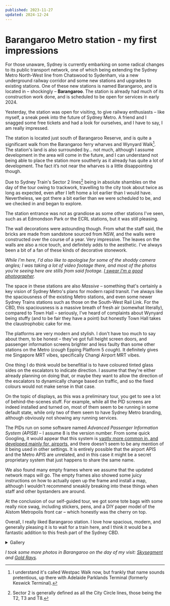 ```yaml
---
published: 2023-11-27
updated: 2024-12-24
---
```


# Barangaroo Metro station - my first impressions

For those unaware, Sydney is currently embarking on some radical changes to its
public transport network, one of which being extending the Sydney Metro
North-West line from Chatswood to Sydenham, via a new underground railway
corridor and some new stations and upgrades to existing stations. One of these
new stations is named Barangaroo, and is located in – shockingly –
**Barangaroo**. The station is already had much of its construction work done,
and is scheduled to be open for services in early 2024.

Yesterday, the station was open for visiting, to give railway enthusiasts – like
myself, a sneak peek into the future of Sydney Metro. A friend and I snagged
some free tickets and had a look for ourselves, and I have to say, I am really
impressed.

The station is located just south of Barangaroo Reserve, and is quite a
significant walk from the Barangaroo ferry wharves and Wynyard Walk[^1].
The station's land is also surrounded by… not much, although I assume
development in the area will come in the future, and I can understand not being
able to place the station more southerly as it already has quite a lot of
development. The fact it’s not near the wharves is a little disappointing
though.

Due to Sydney Train's Sector 2 lines[^2] being in absolute shambles on the day
of the tour owing to trackwork, travelling to the city took about twice as long
as expected, even after I left home a lot earlier than I would have.
Nevertheless, we got there a bit earlier than we were scheduled to be, and we
checked in and began to explore.

The station entrance was not as grandiose as some other stations I've seen, such
as at Edmondson Park or the ECRL stations, but it was still pleasing.

The wall decorations were astounding though. From what the staff said, the
bricks are made from sandstone sourced from NSW, and the walls were constructed
over the course of a year. Very impressive. The leaves on the walls are also a
nice touch, and definitely adds to the aesthetic. I've always been a bit of a
fan of these kinds of decorative stonework.

*While I'm here, I'd also like to apologise for some of the shoddy camera
angles; I was taking a lot of video footage there, and most of the photos
you're seeing here are stills from said footage.
[I swear I'm a good photographer](/darkroom).*

The space in these stations are also *Massive* – something that's certainly a
key vision of Sydney Metro's plans for modern rapid transit. I've always like
the spaciousness of the existing Metro stations, and even some newer Sydney
Trains stations such as those on the South-West Rail Link. For the CBD, this
spaciousness is a massive breath of fresh air (somewhat literally), compared
to Town Hall – seriously, I've heard of complaints about Wynyard being stuffy
(and to be fair they have a point) but honestly Town Hall takes the
claustrophobic cake for me.

The platforms are very modern and stylish. I don't have too much to say about
them, to be honest – they've got full height screen doors, and passenger
information screens brighter and less faulty than some other stations on the
Metro (*cough* Epping Platform 5 *cough*). It definitely gives me Singapore MRT
vibes, specifically Changi Airport MRT vibes.

One thing I do think would be benefitial is to have coloured tinted glass sides
on the escalators to indicate direction. I assume that they're either already
planning on doing that, or maybe they want to allow the direction of the
escalators to dynamically change based on traffic, and so the fixed colours
would not make sense in that case.

On the topic of displays, as this was a preliminary tour, you get to see a lot
of behind-the-scenes stuff. For example, while all the PID screens are indeed
installed and turned on, most of them seem to be running in some default state,
while only two of them seem to have Sydney Metro branding, although obviously
not showing any running services.

The PIDs run on some software named *Advanced Passenger Information System
(APIS8)* – I assume 8 is the version number. From some quick Googling, it would
appear that this system is [vastly more common in, and developed mainly for,
airports](https://en.wikipedia.org/wiki/Advance_Passenger_Information_System),
and there doesn't seem to be any mention of it being used in other settings. It
is entirely possible that the airport APIS and the Metro APIS are unrelated, and
in this case it might be a secret proprietary system that just happens to share
the same name.

We also found many empty frames where we assume that the updated network maps
will go. The empty frames also showed some juicy instructions on how to actually
open up the frame and install a map, although I wouldn't recommend sneakily
breaking into these things when staff and other bystanders are around.

At the conclusion of our self-guided tour, we got some tote bags with some
really nice swag, including stickers, pens, and a DIY paper model of the Alstom
Metropolis front car – which honestly was the cherry on top.

Overall, I really liked Barangaroo station. I love how spacious, modern, and
generally pleasing it is to wait for a train here, and I think it would be a
fantastic addition to this fresh part of the Sydney CBD.

<details>
<summary>Gallery</summary>
![A Welcome banner placed in front of the station entrance, with the under-construction route of the Metro extension from Chatswood to Sydenham.](media/barangaroo/metro-info-banner.jpg)
![Shot from the escalators looking down towards the concourse.](media/barangaroo/entrance.jpg)
![Picture of the sandstone walls and leaf decorations.](media/barangaroo/walls.jpg)
![Up-facing shot of the station atrium from the platforms.](media/barangaroo/atrium.jpg)
![A look down to the platforms from the concourse.](media/barangaroo/concourse.jpg)
![A PID, showing no active services, and a message on the bottom saying "Welcome to Sydney Metro".](media/barangaroo/pid.jpg)
</details>

*I took some more photos in Barangaroo on the day of my visit: 
[Skysegment](/darkroom/skysegment) and [Gold Rays](/darkroom/gold-rays).*

[^1]: I understand it's called Westpac Walk now, but frankly that name sounds
      pretentious, up there with Adelaide Parklands Terminal (formerly Keswick
      Terminal).
[^2]: Sector 2 is generally defined as all the City Circle lines, those being
      the T2, T3 and T8.
